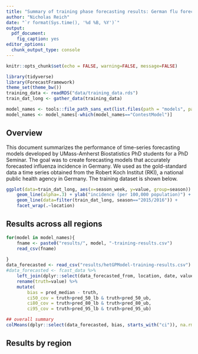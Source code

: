 ```yaml
---
title: "Summary of training phase forecasting results: German flu forecasting"
author: "Nicholas Reich"
date: "`r format(Sys.time(), '%d %B, %Y')`"
output: 
  pdf_document: 
    fig_caption: yes
editor_options: 
  chunk_output_type: console
---
```


```r
knitr::opts_chunk$set(echo = FALSE, warning=FALSE, message=FALSE)
```

```r
library(tidyverse)
library(ForecastFramework)
theme_set(theme_bw())
training_data <- readRDS("data/training_data.rds")
train_dat_long <- gather_data(training_data)
```


```r
model_names <- tools::file_path_sans_ext(list.files(path = "models", pattern = "*.R"))
model_names <- model_names[-which(model_names=="ContestModel")]
```



## Overview 

This document summarizes the performance of time-series forecasting models developed by UMass-Amherst Biostatistics PhD students for a PhD Seminar. 
The goal was to create forecasting models that accurately forecasted influenza incidence in Germany. We used as the gold-standard data a time series obtained from the Robert Koch Institut (RKI), a national public health agency in Germany. The training dataset is shown below.

```r
ggplot(data=train_dat_long, aes(x=season_week, y=value, group=season)) +
    geom_line(alpha=.3) + ylab("incidence (per 100,000 population)") +
    geom_line(data=filter(train_dat_long, season=="2015/2016")) +
    facet_wrap(.~location) 
```



## Results across all regions
```r
for(model in model_names){
    fname <- paste0("results/", model, "-training-results.csv")
    read_csv(fname)
    
}
data_forecasted <- read_csv("results/hetGPModel-training-results.csv") %>%
#data_forecasted <- fcast_data %>%
    left_join(dplyr::select(data_forecasted_from, location, date, value)) %>%
    rename(truth=value) %>%
    mutate(
        bias = pred_median - truth,
        ci50_cov = truth>pred_50_lb & truth<pred_50_ub,
        ci80_cov = truth>pred_80_lb & truth<pred_80_ub,
        ci95_cov = truth>pred_95_lb & truth<pred_95_ub)

## overall summary
colMeans(dplyr::select(data_forecasted, bias, starts_with("ci")), na.rm=TRUE)


```



## Results by region


